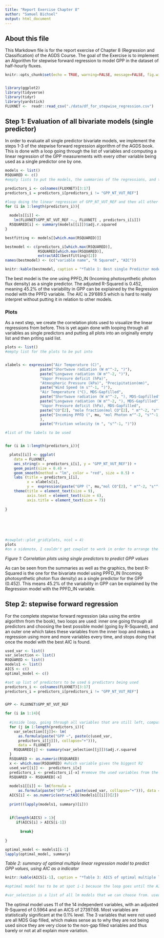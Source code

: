 ```yaml
---
title: "Report Exercise Chapter 8"
author: "Samuel Bichsel"
output: html_document
---
```


## About this file 

This Markdown file is for the report exercise of Chapter 8 (Regression and Classification) of the AGDS Course. The goal of the Exercise is to implement an Algorithm for stepwise forward regression to model GPP in the dataset of half-hourly fluxes. 

```r
knitr::opts_chunk$set(echo = TRUE, warning=FALSE, message=FALSE, fig.width=4, fig.height=3)



```

```r
library(ggplot2)
library(tidyverse)
library(tidyr)
library(yardstick)
FLUXNET <-  readr::read_csv("./data/df_for_stepwise_regression.csv")


```

## Step 1: Evaluation of all bivariate models (single predictor)

In order to evaluate all single predictor bivariate models, we implement the steps 1-3 of the stepwise forward regression algorithm of the AGDS book. This is done with a loop going through the list of variables and computing a linear regression of the GPP measurements with every other variable being used as a single predictor one by one. 

```r
models <- list()
RSQUARED <- c()
#empty lists to put the models, the summaries of the regressions, and the AICs of the models into

predictors_i <- colnames(FLUXNET)[3:17]
predictors_i = predictors_i[predictors_i != "GPP_NT_VUT_REF"]

#loop doing the linear regression of GPP_NT_VUT_REF and then all other predictors, and then putting these models into the models list
for (i in 1:length(predictors_i)){ 
  
  models[[i]] <- 
    lm(FLUXNET$GPP_NT_VUT_REF ~., FLUXNET[ , predictors_i[i]])
  RSQUARED[i] <- summary(models[[i]])$adj.r.squared
}

bestfitting <- models[[which.max(RSQUARED)]]

bestmodel <- c(predictors_i[which.max(RSQUARED)],
               RSQUARED[which.max(RSQUARED)],
               extractAIC(bestfitting)[2])
names(bestmodel) <- (c("variable name", "R Squared", "AIC"))

knitr::kable(bestmodel, caption = "*Table 1: Best single Predictor model and its R-Squared and AIC*")

```

The best model is the one using PPFD_IN (Incoming photosynthetic photon flux density) as a single predictor. The adjusted R-Squared is 0.452, meaning 45.2% of the variability in GPP can be explained by the Regression model with the PPFD variable. The AIC is 29'689.5 which is hard to really interpret without putting it in relation to other models. 

### Plots

As a next step, we create the correlation plots used to visualize the linear regressions from before. This is yet again done with looping through all variables as single predictors and putting all plots into an originally empty list and then priting said list. 

```r

plots <- list()
#empty list for the plots to be put into


xlabels <- expression("Air Temperature (C)", 
                paste("Shortwave radiation (W m"^-2, ")"),
                paste("Longwave radiation (W m"^-2, ")"), 
                "Vapor Pressure deficit (hPa)", 
                "Atmospheric Pressure (kPa)", "Precipitation(mm)",
                paste("Wind Speed (m s"^-1, ")"), 
                "Air Temperature (°C), MDS-Gapfilled", 
                paste("Shortwave radiation (W m"^-2, "), MDS-Gapfilled"),
                paste("Longwave radiation (W m"^-2, "), MDS-Gapfilled"),
                "Vapor Pressure deficit (hPa), MDS-Gapfilled",
                paste("CO"[2], "mole fraction(mol CO"[2], " m"^-2, "s"^-1,                    ")MDS-Gapfilled"), 
                paste("Incoming PPFD (", mu, "mol Photon m"^-2, "s"^-1,")"
                ),
                paste("Friction velocity (m ", "s"^-1, ")"))

#list of the labels to be used 


for (i in 1:length(predictors_i)){

  plots[[i]] <- ggplot(
    data = FLUXNET, 
    aes_string(x = predictors_i[i], y = "GPP_NT_VUT_REF")) +
    geom_point(size = 0.4) +
    geom_smooth(method = "lm", color = "red", size = 0.5) + 
    labs (title = predictors_i[i],
          x = xlabels[i],
          y =  expression(paste("GPP (", mu,"mol CO"[2], " m"^-2, "s"^-1, ")"))) +   
    theme(title = element_text(size = 9), 
          axis.text = element_text(size = 6), 
          axis.title = element_text(size = 7)) 
    
}
  
  




#cowplot::plot_grid(plots, ncol = 4)
plots
#on a sidenote, I couldn't get cowplot to work in order to arrange the plots (it always resulted in a blank square), same story with trying to use theme(title = element_text(size = ...)) to change the title size, I just couldn't get it to work

```


*Figure 1: Correlation plots using single predictors to predict GPP values*


As can be seen from the summaries as well as the graphics, the best R-Squared is the one for the bivariate model using PPFD_IN (Incoming photosynthetic photon flux density) as a single predictor for the GPP (0.452). This means 45.2% of the variability in GPP can be explained by the Regression model with the PPFD_IN variable.


## Step 2: stepwise forward regression  
For the complete stepwise forward regression (aka using the entire algorithm from the book), two loops are used: inner one going through all predictors and choosing the best possible model (going by R-Squared), and an outer one which takes these variables from the inner loop and makes a regression using more and more variables every time, and stops doing that once the model with the best AIC is found. 




```r


used_var <- list()
var_selection <- list()
RSQUARED <- list()
models1 <- list()
AICS <- c()
optimal_model <- c()

#set up list of predictors to be used & predictors being used
predictors_i <- colnames(FLUXNET)[3:17]
predictors_i = predictors_i[predictors_i != "GPP_NT_VUT_REF"]


GPP <- FLUXNET$GPP_NT_VUT_REF

for (i in 1:14){
  
  #inside loop, going through all variables that are still left, computing the R2 of them + the used variables and computing the R2 for all of them
  for (j in 1:length(predictors_i)){
    var_selection[[j]]<- lm(
      as.formula(paste("GPP ~", paste(c(used_var, 
      predictors_i[[j]]), collapse="+"))), 
      data = FLUXNET) 
    RSQUARED[j] <- summary(var_selection[[j]])$adj.r.squared 
  }
  RSQUARED <- as.numeric(RSQUARED)
  x <- which.max(RSQUARED) #which variable gives the biggest R2 
  used_var[[i]] <-  predictors_i[x]
  predictors_i <- predictors_i[-x] #remove the used variables from the list of available variables
  RSQUARED <- RSQUARED[-x]
  
  models1[[i]] <- lm(formula = 
      as.formula(paste("GPP ~", paste(used_var, collapse="+"))), data = FLUXNET) 
  AICS[i] <- as.numeric(extractAIC(models1[[i]])[2])
  
  print((lapply(models1, summary)[i]))
  
  
  if(length(AICS) > 1){
     if(AICS[i] > AICS[i-1])
       
       break}
  
}
```

```r

optimal_model <- models1[i-1]
lapply(optimal_model, summary)

```
*Table 2: summary of optimal multiple linear regression model to predict GPP values, using AIC as a indicator*

```r
knitr::kable(AICS[i-1], caption = "*Table 3: AICS of optimal multiple linear regression model", align = "l")

#optimal model has to be at spot i-1 because the loop goes until the AICS of the model is worse than the previous one, meaning the last model will be slightly worse than the one right before 

#var_selection is a list of all lm models that we can choose from. used_var is all the variables already used in the previous steps of the algorithms, and with the inner loop j and predictors_i[j] we test that old model + every variable not used yet and keep the best one


```

The optimal model uses 11 of the 14 independent variables, with an adjusted R-Squared of 0.5964 and an AICS of 27397.68. Most variables are statistically significant at the 0.1% level. The 3 variables that were not used are all MDS Gap filled, which makes sense as to why they are not being used since they are very close to the non-gap filled variables and thus barely or not at all explain more variation. 